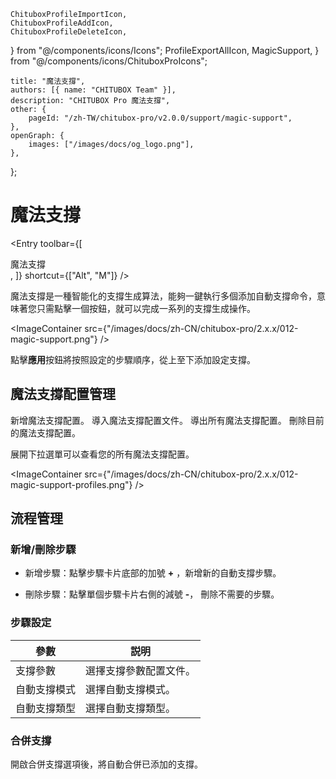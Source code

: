 	ChituboxProfileImportIcon,
	ChituboxProfileAddIcon,
	ChituboxProfileDeleteIcon,
} from "@/components/icons/Icons";
	ProfileExportAllIcon,
	MagicSupport,
} from "@/components/icons/ChituboxProIcons";

	title: "魔法支撐",
	authors: [{ name: "CHITUBOX Team" }],
	description: "CHITUBOX Pro 魔法支撐",
	other: {
		pageId: "/zh-TW/chitubox-pro/v2.0.0/support/magic-support",
	},
	openGraph: {
		images: ["/images/docs/og_logo.png"],
	},
};

# 魔法支撐

<Entry
	toolbar={[
		<div className="flex items-center gap-1">
			魔法支撐
			<MagicSupport />
		</div>,
	]}
	shortcut={["Alt", "M"]}
/>

魔法支撐是一種智能化的支撐生成算法，能夠一鍵執行多個添加自動支撐命令，意味著您只需點擊一個按鈕，就可以完成一系列的支撐生成操作。

<ImageContainer
	src={"/images/docs/zh-CN/chitubox-pro/2.x.x/012-magic-support.png"}
/>

點擊**應用**按鈕將按照設定的步驟順序，從上至下添加設定支撐。

## 魔法支撐配置管理

<ChituboxProfileAddIcon /> 新增魔法支撐配置。
<ChituboxProfileImportIcon /> 導入魔法支撐配置文件。
<ProfileExportAllIcon /> 導出所有魔法支撐配置。
<ChituboxProfileDeleteIcon /> 刪除目前的魔法支撐配置。

展開下拉選單可以查看您的所有魔法支撐配置。

<ImageContainer
	src={"/images/docs/zh-CN/chitubox-pro/2.x.x/012-magic-support-profiles.png"}
/>

## 流程管理

### 新增/刪除步驟

-   新增步驟：點擊步驟卡片底部的加號 **+** ，新增新的自動支撐步驟。

-   刪除步驟：點擊單個步驟卡片右側的減號 **-**， 刪除不需要的步驟。

### 步驟設定

| 參數         | 説明                   |
| ------------ | ---------------------- |
| 支撐參數     | 選擇支撐參數配置文件。 |
| 自動支撐模式 | 選擇自動支撐模式。     |
| 自動支撐類型 | 選擇自動支撐類型。     |

### 合併支撐

開啟合併支撐選項後，將自動合併已添加的支撐。
